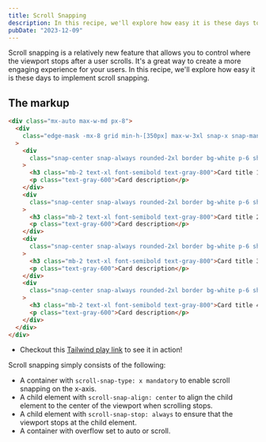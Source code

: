 ```yaml
---
title: Scroll Snapping
description: In this recipe, we'll explore how easy it is these days to implement scroll snapping.
pubDate: "2023-12-09"
---
```


Scroll snapping is a relatively new feature that allows you to control where the viewport stops after a user scrolls. It's a great way to create a more engaging experience for your users. In this recipe, we'll explore how easy it is these days to implement scroll snapping.

## The markup

```html
<div class="mx-auto max-w-md px-8">
  <div
    class="edge-mask -mx-8 grid min-h-[350px] max-w-3xl snap-x snap-mandatory grid-cols-[repeat(4,100%)] gap-4 overflow-auto px-8 py-4"
  >
    <div
      class="snap-center snap-always rounded-2xl border bg-white p-6 shadow-md"
    >
      <h3 class="mb-2 text-xl font-semibold text-gray-800">Card title 1</h3>
      <p class="text-gray-600">Card description</p>
    </div>
    <div
      class="snap-center snap-always rounded-2xl border bg-white p-6 shadow-md"
    >
      <h3 class="mb-2 text-xl font-semibold text-gray-800">Card title 2</h3>
      <p class="text-gray-600">Card description</p>
    </div>
    <div
      class="snap-center snap-always rounded-2xl border bg-white p-6 shadow-md"
    >
      <h3 class="mb-2 text-xl font-semibold text-gray-800">Card title 3</h3>
      <p class="text-gray-600">Card description</p>
    </div>
    <div
      class="snap-center snap-always rounded-2xl border bg-white p-6 shadow-md"
    >
      <h3 class="mb-2 text-xl font-semibold text-gray-800">Card title 4</h3>
      <p class="text-gray-600">Card description</p>
    </div>
  </div>
</div>
```

- Checkout this [Tailwind play link](https://play.tailwindcss.com/kRQDAaTNHp) to see it in action!

Scroll snapping simply consists of the following:

- A container with `scroll-snap-type: x mandatory` to enable scroll snapping on the x-axis.
- A child element with `scroll-snap-align: center` to align the child element to the center of the viewport when scrolling stops.
- A child element with `scroll-snap-stop: always` to ensure that the viewport stops at the child element.
- A container with overflow set to auto or scroll.
